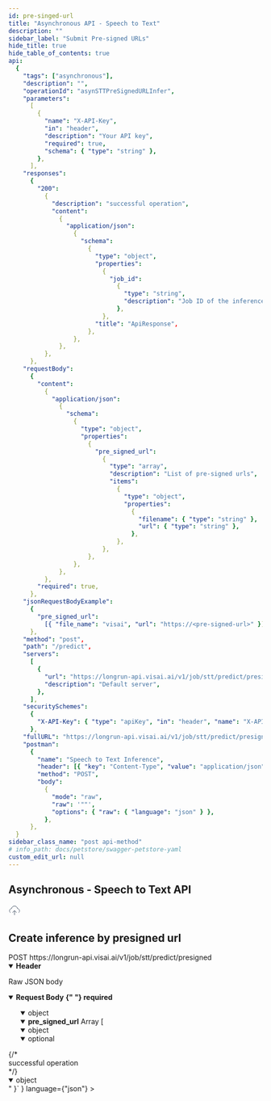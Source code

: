 ```yaml
---
id: pre-singed-url
title: "Asynchronous API - Speech to Text"
description: ""
sidebar_label: "Submit Pre-signed URLs"
hide_title: true
hide_table_of_contents: true
api:
  {
    "tags": ["asynchronous"],
    "description": "",
    "operationId": "asynSTTPreSignedURLInfer",
    "parameters":
      [
        {
          "name": "X-API-Key",
          "in": "header",
          "description": "Your API key",
          "required": true,
          "schema": { "type": "string" },
        },
      ],
    "responses":
      {
        "200":
          {
            "description": "successful operation",
            "content":
              {
                "application/json":
                  {
                    "schema":
                      {
                        "type": "object",
                        "properties":
                          {
                            "job_id":
                              {
                                "type": "string",
                                "description": "Job ID of the inference",
                              },
                          },
                        "title": "ApiResponse",
                      },
                  },
              },
          },
      },
    "requestBody":
      {
        "content":
          {
            "application/json":
              {
                "schema":
                  {
                    "type": "object",
                    "properties":
                      {
                        "pre_signed_url":
                          {
                            "type": "array",
                            "description": "List of pre-signed urls",
                            "items":
                              {
                                "type": "object",
                                "properties":
                                  {
                                    "filename": { "type": "string" },
                                    "url": { "type": "string" },
                                  },
                              },
                          },
                      },
                  },
              },
          },
        "required": true,
      },
    "jsonRequestBodyExample":
      {
        "pre_signed_url":
          [{ "file_name": "visai", "url": "https://<pre-signed-url>" }],
      },
    "method": "post",
    "path": "/predict",
    "servers":
      [
        {
          "url": "https://longrun-api.visai.ai/v1/job/stt/predict/presigned",
          "description": "Default server",
        },
      ],
    "securitySchemes":
      {
        "X-API-Key": { "type": "apiKey", "in": "header", "name": "X-API-Key" },
      },
    "fullURL": "https://longrun-api.visai.ai/v1/job/stt/predict/presigned",
    "postman":
      {
        "name": "Speech to Text Inference",
        "header": [{ "key": "Content-Type", "value": "application/json" }],
        "method": "POST",
        "body":
          {
            "mode": "raw",
            "raw": '""',
            "options": { "raw": { "language": "json" } },
          },
      },
  }
sidebar_class_name: "post api-method"
# info_path: docs/petstore/swagger-petstore-yaml
custom_edit_url: null
---
```



## Asynchronous - Speech to Text API

<div
  style={{
    display: "flex",
    alignItems: "center",
    gap: "0.5rem",
    marginBottom: "1rem",
  }}
>
  <svg
    width="24"
    height="24"
    viewBox="0 0 24 24"
    fill="none"
    xmlns="http://www.w3.org/2000/svg"
  >
    <path
      d="M4 16.2422C2.79401 15.435 2 14.0602 2 12.5C2 10.1564 3.79151 8.23129 6.07974 8.01937C6.54781 5.17213 9.02024 3 12 3C14.9798 3 17.4522 5.17213 17.9203 8.01937C20.2085 8.23129 22 10.1564 22 12.5C22 14.0602 21.206 15.435 20 16.2422M8 16L12 12M12 12L16 16M12 12V21"
      stroke="#475467"
      strokeWidth="2"
      strokeLinecap="round"
      strokeLinejoin="round"
    />
  </svg>
  <h2 style={{ marginBottom: "0" }}>Create inference by presigned url</h2>
</div>

<div className="custom-url-container">
  <span className="custom-method">POST</span>
  <span className="custom-url">https://longrun-api.visai.ai/v1/job/stt/predict/presigned</span>
</div>
<details style={{ marginBottom: "1rem" }} data-collapsed={false} open={true}>
  <summary style={{}}>
    <strong>Header</strong>
  </summary>
  <div>
    <ul>
      <ParamsItem
        className={"paramsItem"}
        param={{
          name: "X-API-Key",
          in: "header",
          description: "Your API key",
          required: true,
          schema: { type: "string" },
        }}
      ></ParamsItem>
    </ul>
  </div>
</details>
<MimeTabs>
  <TabItem label={"application/json"} value={"application/json"}>
    <p style={{ marginLeft: "1rem", marginBottom: "0px", fontWeight: 500, fontSize: "12px" }}>Raw JSON body</p>
    <details style={{}} data-collapsed={false} open={true}>
      <summary style={{ textAlign: "left" }}>
        <strong>Request Body</strong>
        <strong
          style={{
            fontSize: "var(--ifm-code-font-size)",
            color: "var(--openapi-required)",
          }}
        >
          {" "}
          required
        </strong>
      </summary>
      <ul style={{ marginLeft: "1rem" }}>
        <SchemaItem collapsible={true} className={"schemaItem"}>
          <details style={{}} data-collapsed={false} open={true}>
            <summary style={{}}>
              <span style={{ opacity: "0.6" }}> object</span>
            </summary>
            <div style={{ marginLeft: "1rem" }}>
              <details
                style={{}}
                data-collapsed={false}
                open={true}
              >
                <summary style={{}}>
                  <strong>pre_signed_url</strong>
                  <span style={{ opacity: "0.6" }}> Array [</span>
                </summary>
                <div style={{ marginLeft: "1rem" }}>
                  <SchemaItem
                    collapsible={false}
                    className={"schemaItem"}
                  >
                    <details
                      style={{}}
                      data-collapsed={false}
                      open={true}
                    >
                      <summary style={{}}>
                        <strong></strong>
                        <span style={{ opacity: "0.6" }}>
                          object
                        </span>
                      </summary>
                      <div style={{ marginLeft: "1rem" }}>
                        <SchemaItem
                          collapsible={false}
                          name={"file_name"}
                          required={false}
                          schemaName={"string"}
                          qualifierMessage={undefined}
                          schema={{
                            type: "string",
                            description:
                              "File name",
                          }}
                        ></SchemaItem>
                        <SchemaItem
                          collapsible={false}
                          name={"url"}
                          required={false}
                          schemaName={"string"}
                          qualifierMessage={undefined}
                          schema={{
                            type: "string",
                            description:
                              "Pre-signed URL",
                          }}
                        ></SchemaItem>
                      </div>
                    </details>
                  </SchemaItem>
                </div>
              </details>
              <details
                style={{ marginBottom: "1rem" }}
                data-collapsed={false}
                open={true}
              >
                <summary style={{}}>
                  <span style={{ opacity: "0.6" }}>optional</span>
                </summary>
                <div>
                  <ul>
                    <ParamsItem
                      className={"paramsItem"}
                      param={{
                        name: "webhook_url",
                        in: "query",
                        description: "Webhook endpoint for calling once job status is completed.",
                        required: false,
                        style: "form",
                        schema: {
                          type: "string",
                        },
                      }}
                    ></ParamsItem>
                  </ul>
                </div>
              </details>
            </div>
          </details>
        </SchemaItem>
      </ul>
    </details>
  </TabItem>
</MimeTabs>
<div>
  <ApiTabs>
    <TabItem label={"200"} value={"200"}>
      {/* <div>successful operation</div> */}
      <div>
        <MimeTabs schemaType={"response"}>
          <TabItem label={"application/json"} value={"application/json"}>
            <SchemaTabs>
              <TabItem label={"Schema"} value={"Schema"}>
                 <details style={{}} data-collapsed={false} open={true}>
                  <summary style={{}}>
                    <span style={{ opacity: "0.6" }}> object</span>
                  </summary>
                  <div style={{ marginLeft: "1rem" }}>
                   <SchemaItem
                      collapsible={false}
                      name={"job_id"}
                      required={false}
                      schemaName={"string"}
                      schema={{
                        description: "ID of the inference job",
                        title: "job_id",
                      }}
                    ></SchemaItem>
                  </div>
                </details>
              </TabItem>
              <TabItem
                label={"Example (from schema)"}
                value={"Example (from schema)"}
              >
                <ResponseSamples
                  responseExample={
                    `{
    "job_id": "<job-id>"
}`
                  }
                  language={"json"}
                ></ResponseSamples>
              </TabItem>
            </SchemaTabs>
          </TabItem>
        </MimeTabs>
      </div>
    </TabItem>

  </ApiTabs>
</div>
